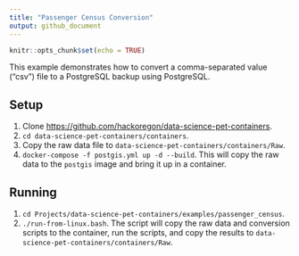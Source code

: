 ```yaml
---
title: "Passenger Census Conversion"
output: github_document
---
```


```r
knitr::opts_chunk$set(echo = TRUE)
```

This example demonstrates how to convert a comma-separated value ("csv") file to a PostgreSQL backup using PostgreSQL.

## Setup
1. Clone <https://github.com/hackoregon/data-science-pet-containers>.
2. `cd data-science-pet-containers/containers`.
3. Copy the raw data file to `data-science-pet-containers/containers/Raw`.
4. `docker-compose -f postgis.yml up -d --build`. This will copy the raw data to the `postgis` image and bring it up in a container.

## Running
1. `cd Projects/data-science-pet-containers/examples/passenger_census`.
2. `./run-from-linux.bash`. The script will copy the raw data and conversion scripts to the container, run the scripts, and copy the results to `data-science-pet-containers/containers/Raw`.
